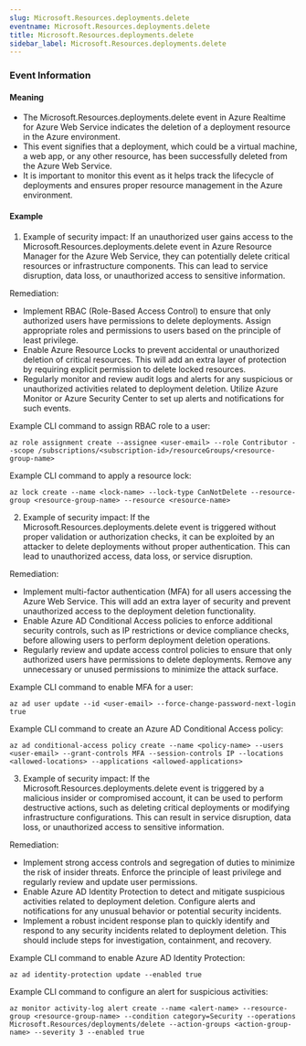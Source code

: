 ```yaml
--- 
slug: Microsoft.Resources.deployments.delete
eventname: Microsoft.Resources.deployments.delete
title: Microsoft.Resources.deployments.delete
sidebar_label: Microsoft.Resources.deployments.delete
---
```

                       
### Event Information

#### Meaning

- The Microsoft.Resources.deployments.delete event in Azure Realtime for Azure Web Service indicates the deletion of a deployment resource in the Azure environment.
- This event signifies that a deployment, which could be a virtual machine, a web app, or any other resource, has been successfully deleted from the Azure Web Service.
- It is important to monitor this event as it helps track the lifecycle of deployments and ensures proper resource management in the Azure environment.

#### Example

1. Example of security impact: If an unauthorized user gains access to the Microsoft.Resources.deployments.delete event in Azure Resource Manager for the Azure Web Service, they can potentially delete critical resources or infrastructure components. This can lead to service disruption, data loss, or unauthorized access to sensitive information.

Remediation:
- Implement RBAC (Role-Based Access Control) to ensure that only authorized users have permissions to delete deployments. Assign appropriate roles and permissions to users based on the principle of least privilege.
- Enable Azure Resource Locks to prevent accidental or unauthorized deletion of critical resources. This will add an extra layer of protection by requiring explicit permission to delete locked resources.
- Regularly monitor and review audit logs and alerts for any suspicious or unauthorized activities related to deployment deletion. Utilize Azure Monitor or Azure Security Center to set up alerts and notifications for such events.

Example CLI command to assign RBAC role to a user:
```
az role assignment create --assignee <user-email> --role Contributor --scope /subscriptions/<subscription-id>/resourceGroups/<resource-group-name>
```

Example CLI command to apply a resource lock:
```
az lock create --name <lock-name> --lock-type CanNotDelete --resource-group <resource-group-name> --resource <resource-name>
```

2. Example of security impact: If the Microsoft.Resources.deployments.delete event is triggered without proper validation or authorization checks, it can be exploited by an attacker to delete deployments without proper authentication. This can lead to unauthorized access, data loss, or service disruption.

Remediation:
- Implement multi-factor authentication (MFA) for all users accessing the Azure Web Service. This will add an extra layer of security and prevent unauthorized access to the deployment deletion functionality.
- Enable Azure AD Conditional Access policies to enforce additional security controls, such as IP restrictions or device compliance checks, before allowing users to perform deployment deletion operations.
- Regularly review and update access control policies to ensure that only authorized users have permissions to delete deployments. Remove any unnecessary or unused permissions to minimize the attack surface.

Example CLI command to enable MFA for a user:
```
az ad user update --id <user-email> --force-change-password-next-login true
```

Example CLI command to create an Azure AD Conditional Access policy:
```
az ad conditional-access policy create --name <policy-name> --users <user-email> --grant-controls MFA --session-controls IP --locations <allowed-locations> --applications <allowed-applications>
```

3. Example of security impact: If the Microsoft.Resources.deployments.delete event is triggered by a malicious insider or compromised account, it can be used to perform destructive actions, such as deleting critical deployments or modifying infrastructure configurations. This can result in service disruption, data loss, or unauthorized access to sensitive information.

Remediation:
- Implement strong access controls and segregation of duties to minimize the risk of insider threats. Enforce the principle of least privilege and regularly review and update user permissions.
- Enable Azure AD Identity Protection to detect and mitigate suspicious activities related to deployment deletion. Configure alerts and notifications for any unusual behavior or potential security incidents.
- Implement a robust incident response plan to quickly identify and respond to any security incidents related to deployment deletion. This should include steps for investigation, containment, and recovery.

Example CLI command to enable Azure AD Identity Protection:
```
az ad identity-protection update --enabled true
```

Example CLI command to configure an alert for suspicious activities:
```
az monitor activity-log alert create --name <alert-name> --resource-group <resource-group-name> --condition category=Security --operations Microsoft.Resources/deployments/delete --action-groups <action-group-name> --severity 3 --enabled true
```


 